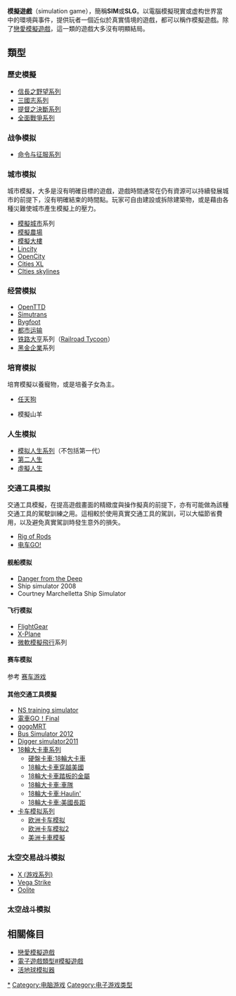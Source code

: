 {{about|电子游戏类型|电子游戏系列|模拟游戏列表}}

{{NoteTA
| G1=Games
}}
{{VG Simulation}}

'''模擬遊戲'''（simulation game），簡稱'''SIM'''或'''SLG'''。以電腦模擬現實或虚构世界當中的環境與事件，提供玩者一個近似於真實情境的遊戲，都可以稱作模擬遊戲。除了[[戀愛模擬遊戲|戀愛模擬遊戲]]，這一類的遊戲大多沒有明顯結局。

== 類型 ==
=== 歷史模擬 ===
*[[信長之野望系列|信長之野望系列]]
*[[三國志系列|三國志系列]]
*[[提督之決斷系列|提督之決斷系列]]
*[[全面戰爭系列|全面戰爭系列]]

=== 战争模拟 ===
*[[命令与征服系列|命令与征服系列]]

=== 城市模拟 ===
城市模擬，大多是沒有明確目標的遊戲，遊戲時間通常在仍有資源可以持續發展城市的前提下，沒有明確結束的時間點。玩家可自由建設或拆除建築物，或是藉由各種災難使城市產生模擬上的壓力。
* [[模擬城市|模擬城市]]系列
* [[模擬農場|模擬農場]]
* [[模擬大樓|模擬大樓]] 
* [[Lincity|Lincity]]
* [[OpenCity|OpenCity]]
* [[Cities_XL|Cities XL]]
* [[都市：天际线|CIties skylines]]

=== 经营模拟 ===
* [[OpenTTD|OpenTTD]]
* [[Simutrans|Simutrans]]
* [[Bygfoot|Bygfoot]]
* [[都市运输|都市运输]]
* [[铁路大亨|铁路大亨]]系列（[[铁路大亨|Railroad Tycoon]]）
* [[黑金企業|黑金企業]]系列

=== 培育模拟 ===
{{see|电子宠物|养成游戏}}
培育模擬以養寵物，或是培養子女為主。
* [[任天狗|任天狗]]
* {{tsl|en|Goat Simulator|Goat simulator}}模擬山羊

=== 人生模拟 ===
* [[模拟人生系列|模拟人生系列]]（不包括第一代）
* [[第二人生|第二人生]]
* [[虛擬人生|虛擬人生]]

=== 交通工具模拟 ===
交通工具模擬，在提高遊戲畫面的精緻度與操作擬真的前提下，亦有可能做為該種交通工具的駕駛訓練之用。這相較於使用真實交通工具的駕訓，可以大幅節省費用，以及避免真實駕訓時發生意外的損失。
* [[Rig_of_Rods|Rig of Rods]]
* [[电车GO!|电车GO!]]

==== 舰船模拟 ====
* [[Danger_from_the_Deep|Danger from the Deep]]
* Ship simulator 2008
* Courtney Marchelletta Ship Simulator

==== 飞行模拟 ====
* [[FlightGear|FlightGear]]
* [[X-Plane|X-Plane]]
* [[微軟模擬飛行|微軟模擬飛行]]系列

==== 赛车模拟 ====
参考 [[赛车游戏|赛车游戏]]
==== 其他交通工具模擬 ====
* [[NS_training_simulator|NS training simulator]]
* [[電車GO！Final|電車GO！Final]]
* [[gogoMRT|gogoMRT]]
* [[Bus_Simulator_2012|Bus Simulator 2012]]
* [[Digger_simulator2011|Digger simulator2011]]
* [[18輪大卡車系列|18輪大卡車系列]]
** [[硬盤卡車:18輪大卡車|硬盤卡車:18輪大卡車]]
** [[18輪大卡車穿越美國|18輪大卡車穿越美國]]
** [[18輪大卡車踏板的金屬|18輪大卡車踏板的金屬]]
** [[18輪大卡車:車隊|18輪大卡車:車隊]]
** [[18輪大卡車:Haulin'|18輪大卡車:Haulin']]
** [[18輪大卡車:美國長距|18輪大卡車:美國長距]]
* [[卡车模拟系列|卡车模拟系列]]
** [[欧洲卡车模拟|欧洲卡车模拟]]
** [[欧洲卡车模拟2|欧洲卡车模拟2]]
** [[美洲卡車模擬|美洲卡車模擬]]

=== 太空交易战斗模拟 ===
* [[X_(游戏系列)|X (游戏系列)]]
* [[Vega_Strike|Vega Strike]]
* [[Oolite|Oolite]]

=== 太空战斗模拟 ===

== 相關條目 ==
* [[戀愛模擬遊戲|戀愛模擬遊戲]]
* [[電子遊戲類型#模擬遊戲|電子遊戲類型#模擬遊戲]]
* [[活地球模拟器|活地球模拟器]]

{{電子遊戲類型}}

[[Category:模擬遊戲|*]]
[[Category:电脑游戏|Category:电脑游戏]]
[[Category:电子游戏类型|Category:电子游戏类型]]